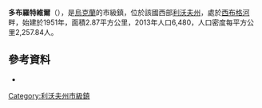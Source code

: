 {{No footnotes|time=2015-09-16T13:14:12+00:00}}
{{coord|50|12|20|N|24|23|7|E|scale:30000|display=title}}

'''多布羅特維爾'''（{{lang-uk|Добротвір}}），是[[烏克蘭|烏克蘭]]的市級鎮，位於該國西部[[利沃夫州|利沃夫州]]，處於[[西布格河|西布格河]]畔，始建於1951年，面積2.87平方公里，2013年人口6,480，人口密度每平方公里2,257.84人。

==參考資料==
*{{cite web |title=Державна служба статистики України. Чисельність наявного населення України на 1 січня 2013 року |url=http://database.ukrcensus.gov.ua/PXWEB2007/ukr/publ_new1/2013/sb_nnas_2012.pdf |accessdate=2014-01-05 |deadurl=yes |archiveurl=https://web.archive.org/web/20131012013028/http://database.ukrcensus.gov.ua/PXWEB2007/ukr/publ_new1/2013/sb_nnas_2012.pdf |archivedate=2013-10-12 }}

{{DEFAULTSORT:Добротвір}}
[[Category:利沃夫州市級鎮|Category:利沃夫州市級鎮]]


{{Lviv-geo-stub}}